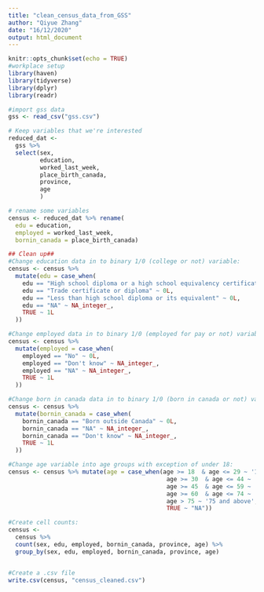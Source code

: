 ```yaml
---
title: "clean_census_data_from_GSS"
author: "Qiyue Zhang"
date: "16/12/2020"
output: html_document
---
```


```r
knitr::opts_chunk$set(echo = TRUE)
#workplace setup
library(haven)
library(tidyverse)
library(dplyr)
library(readr)
```

```r
#import gss data
gss <- read_csv("gss.csv")
```

```r
# Keep variables that we're interested
reduced_dat <- 
  gss %>% 
  select(sex,
         education,
         worked_last_week,
         place_birth_canada,
         province,
         age
         )
```

```r
# rename some variables 
census <- reduced_dat %>% rename(
  edu = education,
  employed = worked_last_week,
  bornin_canada = place_birth_canada)
```

```r
## Clean up##
#Change education data in to binary 1/0 (college or not) variable:
census <- census %>%
  mutate(edu = case_when(
    edu == "High school diploma or a high school equivalency certificate" ~ 0L,
    edu == "Trade certificate or diploma" ~ 0L,
    edu == "Less than high school diploma or its equivalent" ~ 0L,
    edu == "NA" ~ NA_integer_,
    TRUE ~ 1L
  )) 

#Change employed data in to binary 1/0 (employed for pay or not) variable:
census <- census %>%
  mutate(employed = case_when(
    employed == "No" ~ 0L,
    employed == "Don't know" ~ NA_integer_,
    employed == "NA" ~ NA_integer_,
    TRUE ~ 1L
  )) 

#Change born in canada data in to binary 1/0 (born in canada or not) variable:
census <- census %>%
  mutate(bornin_canada = case_when(
    bornin_canada == "Born outside Canada" ~ 0L,
    bornin_canada == "NA" ~ NA_integer_,
    bornin_canada == "Don't know" ~ NA_integer_,
    TRUE ~ 1L
  ))

#Change age variable into age groups with exception of under 18: 
census <- census %>% mutate(age = case_when(age >= 18  & age <= 29 ~ '18 to 29',
                                             age >= 30  & age <= 44 ~ '30 to 44',
                                             age >= 45  & age <= 59 ~ '45 to 59',
                                             age >= 60  & age <= 74 ~ '60 to 74',
                                             age > 75 ~ '75 and above',
                                             TRUE ~ "NA"))
```


```r
#Create cell counts:
census <- 
  census %>%
  count(sex, edu, employed, bornin_canada, province, age) %>%
  group_by(sex, edu, employed, bornin_canada, province, age) 


#Create a .csv file
write.csv(census, "census_cleaned.csv")
```





